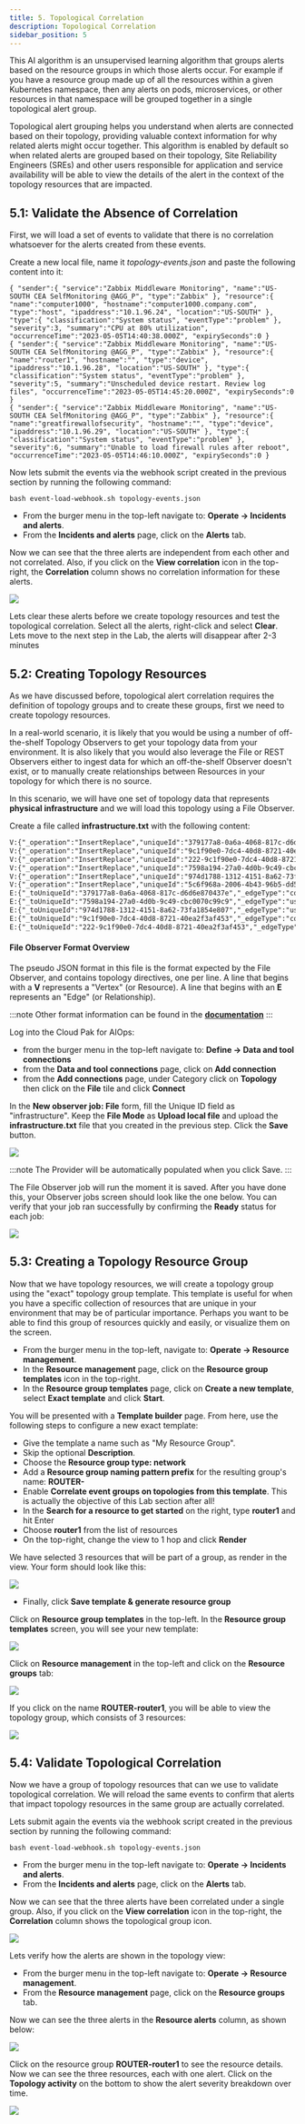 ```yaml
---
title: 5. Topological Correlation
description: Topological Correlation
sidebar_position: 5
---
```


This AI algorithm is an unsupervised learning algorithm that groups alerts based on the 
resource groups in which those alerts occur. For example if you have a resource group 
made up of all the resources within a given Kubernetes namespace, then any alerts on pods, 
microservices, or other resources in that namespace will be grouped together 
in a single topological alert group.

Topological alert grouping helps you understand when alerts are connected based on their topology, 
providing valuable context information for why related alerts might occur together.
This algorithm is enabled by default so when related alerts are grouped based on their topology, Site Reliability Engineers 
(SREs) and other users responsible for application and service availability will be able to 
view the details of the alert in the context of the topology resources that are impacted.



## 5.1: Validate the Absence of Correlation

First, we will load a set of events to validate that there is no correlation whatsoever for the 
alerts created from these events. 

Create a new local file, name it *topology-events.json* and paste the following content into it:

```
{ "sender":{ "service":"Zabbix Middleware Monitoring", "name":"US-SOUTH CEA SelfMonitoring @AGG_P", "type":"Zabbix" }, "resource":{ "name":"computer1000", "hostname":"computer1000.company.com", "type":"host", "ipaddress":"10.1.96.24", "location":"US-SOUTH" }, "type":{ "classification":"System status", "eventType":"problem" }, "severity":3, "summary":"CPU at 80% utilization", "occurrenceTime":"2023-05-05T14:40:38.000Z", "expirySeconds":0 }
{ "sender":{ "service":"Zabbix Middleware Monitoring", "name":"US-SOUTH CEA SelfMonitoring @AGG_P", "type":"Zabbix" }, "resource":{ "name":"router1", "hostname":"", "type":"device", "ipaddress":"10.1.96.28", "location":"US-SOUTH" }, "type":{ "classification":"System status", "eventType":"problem" }, "severity":5, "summary":"Unscheduled device restart. Review log files", "occurrenceTime":"2023-05-05T14:45:20.000Z", "expirySeconds":0 }
{ "sender":{ "service":"Zabbix Middleware Monitoring", "name":"US-SOUTH CEA SelfMonitoring @AGG_P", "type":"Zabbix" }, "resource":{ "name":"greatfirewallofsecurity", "hostname":"", "type":"device", "ipaddress":"10.1.96.29", "location":"US-SOUTH" }, "type":{ "classification":"System status", "eventType":"problem" }, "severity":6, "summary":"Unable to load firewall rules after reboot", "occurrenceTime":"2023-05-05T14:46:10.000Z", "expirySeconds":0 }
```

Now lets submit the events via the webhook script created in the previous section by running the following command:

```
bash event-load-webhook.sh topology-events.json
```

* From the burger menu in the top-left navigate to: **Operate → Incidents and alerts**.
* From the **Incidents and alerts** page, click on the **Alerts** tab. 

Now we can see that the three alerts are independent from each other and not correlated. Also,
if you click on the **View correlation** icon in the top-right, the **Correlation** column shows
no correlation information for these alerts. 

![](images/alerts-no-correlated.png)


Lets clear these alerts before we create topology resources and test the topological correlation.
Select all the alerts, right-click and select **Clear**. Lets move to the next step in the Lab, 
the alerts will disappear after 2-3 minutes


## 5.2: Creating Topology Resources

As we have discussed before, topological alert correlation requires the definition of 
topology groups and to create these groups, first we need to create topology resources.

In a real-world scenario, it is likely that you would be using a number of
off-the-shelf Topology Observers to get your topology data from your environment. It is
also likely that you would also leverage the File or REST Observers
either to ingest data for which an off-the-shelf Observer doesn't exist, or to
manually create relationships between Resources in your topology for which there
is no source. 

In this scenario, we will have one set of topology data that represents
**physical infrastructure** and we will load this topology using a File Observer.

Create a file called **infrastructure.txt** with the following content:

```txt title="infrastructure.txt"
V:{"_operation":"InsertReplace","uniqueId":"379177a8-0a6a-4068-817c-d6d6e870437e","matchTokens":["379177a8-0a6a-4068-817c-d6d6e870437e","router1"],"tags":["WAIOpsDemo"],"name":"router1","entityTypes":["router"]}
V:{"_operation":"InsertReplace","uniqueId":"9c1f90e0-7dc4-40d8-8721-40ea2f3af453","matchTokens":["9c1f90e0-7dc4-40d8-8721-40ea2f3af453","Intel"],"tags":["WAIOpsDemo"],"name":"Intel","entityTypes":["cpu"]}
V:{"_operation":"InsertReplace","uniqueId":"222-9c1f90e0-7dc4-40d8-8721-40ea2f3af453","matchTokens":["222-9c1f90e0-7dc4-40d8-8721-40ea2f3af453","AMD"],"tags":["WAIOpsDemo"],"name":"AMD","entityTypes":["cpu"]}
V:{"_operation":"InsertReplace","uniqueId":"7598a194-27a0-4d0b-9c49-cbc0070c99c9","matchTokens":["7598a194-27a0-4d0b-9c49-cbc0070c99c9","greatFireWallOfSecurity"],"tags":["WAIOpsDemo"],"name":"greatFireWallOfSecurity","entityTypes":["firewall"]}
V:{"_operation":"InsertReplace","uniqueId":"974d1788-1312-4151-8a62-73fa1854e807","matchTokens":["974d1788-1312-4151-8a62-73fa1854e807","computer1000"],"tags":["WAIOpsDemo"],"name":"computer1000","entityTypes":["computer"]}
V:{"_operation":"InsertReplace","uniqueId":"5c6f968a-2006-4b43-96b5-dd53df6b0afb","matchTokens":["5c6f968a-2006-4b43-96b5-dd53df6b0afb","steve"],"tags":["WAIOpsDemo"],"name":"steve","entityTypes":["person"]}
E:{"_toUniqueId":"379177a8-0a6a-4068-817c-d6d6e870437e","_edgeType":"connectedTo","_fromUniqueId":"974d1788-1312-4151-8a62-73fa1854e807"}
E:{"_toUniqueId":"7598a194-27a0-4d0b-9c49-cbc0070c99c9","_edgeType":"uses","_fromUniqueId":"379177a8-0a6a-4068-817c-d6d6e870437e"}
E:{"_toUniqueId":"974d1788-1312-4151-8a62-73fa1854e807","_edgeType":"uses","_fromUniqueId":"5c6f968a-2006-4b43-96b5-dd53df6b0afb"}
E:{"_toUniqueId":"9c1f90e0-7dc4-40d8-8721-40ea2f3af453","_edgeType":"contains","_fromUniqueId":"974d1788-1312-4151-8a62-73fa1854e807"}
E:{"_toUniqueId":"222-9c1f90e0-7dc4-40d8-8721-40ea2f3af453","_edgeType":"contains","_fromUniqueId":"974d1788-1312-4151-8a62-73fa1854e807"}
```

#### File Observer Format Overview

The pseudo JSON format in this file is the format expected by the File Observer, and contains
topology directives, one per line. A line that begins with a **V** represents a
"Vertex" (or Resource). A line that begins with an **E** represents
an "Edge" (or Relationship).

:::note
Other format information can be found in the [**documentation**](https://www.ibm.com/docs/en/cloud-paks/cloud-pak-watson-aiops/3.7.1?topic=jobs-file-observer)
:::


Log into the Cloud Pak for AIOps: 
* from the burger menu in the top-left navigate to: **Define → Data and tool connections**
* from the **Data and tool connections** page, click on **Add connection**
* from the **Add connections** page, under Category click on **Topology** then click on the **File** tile and click **Connect**


In the **New observer job: File** form, fill the Unique ID field as "infrastructure". Keep the 
**File Mode** as **Upload local file** and upload the **infrastructure.txt** file that you created in the previous 
step. Click the **Save** button.

![](images/infrajob.png)

:::note
The Provider will be automatically populated when you click Save.
:::

The File Observer job will run the moment it is saved. After you have done this, your
Observer jobs screen should look like the one below. You can verify that your job ran successfully by confirming the **Ready** status
for each job:

![](images/one-observer.png)


## 5.3: Creating a Topology Resource Group

Now that we have topology resources, we will create a topology group
using the "exact" topology group template. This template is useful for when you have a specific
collection of resources that are unique in your environment that may be of
particular importance. Perhaps you want to be able to find this group of
resources quickly and easily, or visualize them on the screen.


* From the burger menu in the top-left, navigate to: **Operate → Resource management**.
* In the **Resource management** page, click on the **Resource group templates** icon in the top-right.
* In the **Resource group templates** page, click on **Create a new template**, select **Exact template** and click **Start**.

You will be presented with a **Template builder** page. From here, use the
following steps to configure a new exact template:

- Give the template a name such as "My Resource Group".
- Skip the optional **Description**.
- Choose the **Resource group type: network**
- Add a **Resource group naming pattern prefix** for the resulting group's name:
  **ROUTER-**
- Enable **Correlate event groups on topologies from this template**. This is actually the objective of this Lab section after all! 
- In the **Search for a resource to get started** on the right, type **router1**
  and hit Enter
- Choose **router1** from the list of resources
- On the top-right, change the view to 1 hop and click **Render**

We have selected 3 resources that will be part of a group, as render in the view. Your form should look like this:

![](images/exact.png)

- Finally, click **Save template & generate resource group**

Click on **Resource group templates** in the top-left. In the **Resource group templates** screen, you will see your
new template:


![](images/resourcegroup.png)


Click on **Resource management** in the top-left and click on the **Resource groups** tab:

![](images/new-resource-group.png)

If you click on the name **ROUTER-router1**, you will be able to view the
topology group, which consists of 3 resources:

![](images/router1.png)



## 5.4: Validate Topological Correlation

Now we have a group of topology resources that can we use to validate topological 
correlation. We will reload the same events to confirm that alerts that impact
topology resources in the same group are actually correlated.

Lets submit again the events via the webhook script created in the previous section by running the following command:

```
bash event-load-webhook.sh topology-events.json
```

* From the burger menu in the top-left navigate to: **Operate → Incidents and alerts**.
* From the **Incidents and alerts** page, click on the **Alerts** tab. 

Now we can see that the three alerts have been correlated under a single group. Also,
if you click on the **View correlation** icon in the top-right, the **Correlation** column shows
the topological group icon. 

![](images/alerts-correlated.png)


Lets verify how the alerts are shown in the topology view:

* From the burger menu in the top-left navigate to: **Operate → Resource management**.
* From the **Resource management** page, click on the **Resource groups** tab. 

Now we can see the three alerts in the **Resource alerts** column, as shown below: 

![](images/group-with-alerts1.png)

Click on the resource group **ROUTER-router1** to see the resource details. Now we can see the
three resources, each with one alert. Click on the **Topology activity** on the bottom to show the
alert severity breakdown over time.  

![](images/group-with-alerts2.png)